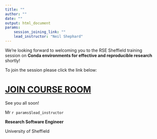 ```yaml
---
title: ""
author: ""
date: ""
output: html_document
params:
    session_joining_link: ""
    lead_instructor: "Neil Shephard"
---
```



<!--- Send this email the morning of the event --->

We're looking forward to welcoming you to the RSE Sheffield training session on **Conda environments for effective and
reproducible research** shortly!


To join the session please click the link below:


# [**JOIN COURSE ROOM**](`r params$session_joining_link`)

See you all soon!

Mr `r params$lead_instructor`

**Research Software Engineer**

University of Sheffield
